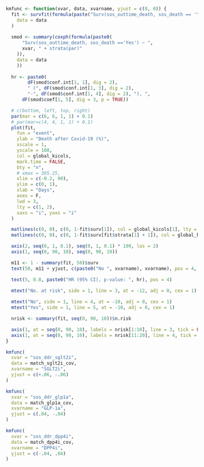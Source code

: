 ```r
kmfunc <- function(xvar, data, xvarname, yjust = c(0, 0)) {
  fit <- survfit(formula(paste("Surv(sos_outtime_death, sos_death == 'Yes') ~ ", xvar)),
    data = data
  )
  
  smod <- summary(coxph(formula(paste0(
      "Surv(sos_outtime_death, sos_death =='Yes') ~ ",
      xvar, " + strata(par)"
    )),
    data = data
    ))
  
  hr <- paste0(
        dF(smod$conf.int[1, 1], dig = 2),
        " (", dF(smod$conf.int[1, 3], dig = 2),
        "-", dF(smod$conf.int[1, 4], dig = 2), "), ", 
      dF(smod$coef[1, 5], dig = 3, p = TRUE))

  # c(bottom, left, top, right)
  par(mar = c(6, 6, 1, 1) + 0.1)
  # par(mar=c(4, 4, 1, 1) + 0.1)
  plot(fit,
    fun = "event",
    ylab = "Death after Covid-19 (%)",
    xscale = 1,
    yscale = 100,
    col = global_kicols,
    mark.time = FALSE,
    bty = "n",
    # xmax = 365.25,
    xlim = c(-0.2, 90),
    ylim = c(0, 1),
    xlab = "Days",
    axes = F,
    lwd = 3,
    lty = c(1, 2),
    xaxs = "i", yaxs = "i"
  )

  matlines(c(0, 0), c(0, 1-fit$surv[1]), col = global_kicols[1], lty = 1, lwd = 3)
  matlines(c(0, 0), c(0, 1-fit$surv[fit$strata[1] + 1]), col = global_kicols[2], lty = 2, lwd = 3)

  axis(2, seq(0, 1, 0.1), seq(0, 1, 0.1) * 100, las = 2)
  axis(1, seq(0, 90, 10), seq(0, 90, 10))

  m11 <- 1 - summary(fit, 50)$surv
  text(50, m11 + yjust, c(paste0("No ", xvarname), xvarname), pos = 4, cex = 1)

  text(5, 0.8, paste0("HR (95% CI), p-value: ", hr), pos = 4)
  
  mtext("No. at risk", side = 1, line = 3, at = -12, adj = 0, cex = 1)

  mtext("No", side = 1, line = 4, at = -10, adj = 0, cex = 1)
  mtext("Yes", side = 1, line = 5, at = -10, adj = 0, cex = 1)

  nrisk <- summary(fit, seq(0, 90, 10))$n.risk

  axis(1, at = seq(0, 90, 10), labels = nrisk[1:10], line = 3, tick = FALSE, cex.axis = 1)
  axis(1, at = seq(0, 90, 10), labels = nrisk[11:20], line = 4, tick = FALSE, cex.axis = 1)
}
```

```r
kmfunc(
  xvar = "sos_ddr_sglt2i",
  data = match_sglt2i_cov,
  xvarname = "SGLT2i",
  yjust = c(+.06, -.06)
)
```

```r
kmfunc(
  xvar = "sos_ddr_glp1a",
  data = match_glp1a_cov,
  xvarname = "GLP-1a",
  yjust = c(.04, -.04)
)
```

```r
kmfunc(
  xvar = "sos_ddr_dpp4i",
  data = match_dpp4i_cov,
  xvarname = "DPP4i",
  yjust = c(-.04, .04)
)
```
